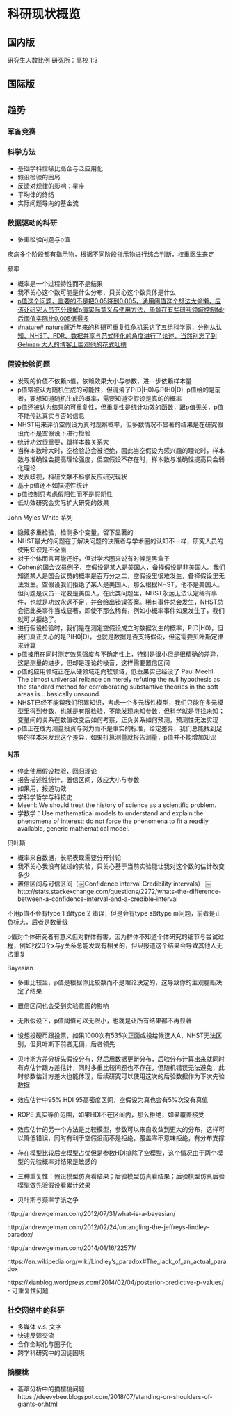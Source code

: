 # 科研现状概览 {#view}

## 国内版

研究生人数比例 研究所：高校 1:3

## 国际版

## 趋势

### 军备竞赛

### 科学方法

- 基础学科信噪比高企与泛应用化
- 假设检验的困局
- 反馈对规律的影响：星座
- 平均律的终结
- 实际问题导向的基金流

### 数据驱动的科研

- 多重检验问题与p值

疾病多个阶段都有指示物，根据不同阶段指示物进行综合判断，权重医生来定

频率

- 概率是一个过程特性而不是结果
- 我不关心这个数可能是什么分布，只关心这个数具体是什么
- [p值这个问题，重要的不是把0.05降到0.005，通用阈值这个想法太偷懒，应该让研究人员充分理解p值实际意义与使用方法，毕竟在有些研究领域控制fdr后阈值实际比0.005低得多](http://www.nature.com/news/one-size-fits-all-threshold-for-p-values-under-fire-1.22625)
- [#nature# nature就近年来的科研可重复性危机采访了五组科学家，分别从认知、NHST、FDR、数据共享与范式转化的角度进行了论述，当然别忘了到 Gelman 大人的博客上围观他的花式吐槽](https://www.nature.com/articles/d41586-017-07522-z)

### 假设检验问题

- 发现的价值不依赖p值，依赖效果大小与参数，进一步依赖样本量
- p值常被认为随机生成的可能性，但混淆了P(D|H0)与P(H0|D), p值给的是前者，要想知道随机生成的概率，需要知道空假设是真的的概率
- p值还被认为结果的可重复性，但重复性是统计功效的函数，跟p值无关，p值不能传达真实与否的信息
- NHST用来评价空假设为真时观察概率，但多数情况不显著的结果是在研究假设而不是空假设下进行检验
- 统计功效很重要，跟样本数关系大
- 当样本数增大时，空检验总会被拒绝，因此当空假设为感兴趣的理论时，样本数与准确性会提高理论强度，但空假设不存在时，样本数与准确性提高只会弱化理论
- 发表歧视，科研文献不科学反应研究现状
- 基于p值还不如描述性统计
- p值控制只考虑假阳性而不是假阴性
- 低功效研究会实际扩大研究的效果

John Myles White 系列

- 隐藏多重检验，检测多个变量，留下显著的
- NHST最大的问题在于解决问题的决策者与学术圈的认知不一样，研究人员的使用知识是不全面
- 对于个体而言可能还好，但对学术圈来说有时候是黑盒子
- Cohen的国会议员例子，空假设是某人是美国人，备择假设是非美国人。我们知道某人是国会议员的概率是百万分之二，空假设里很难发生，备择假设里无法发生。空假设我们拒绝了某人是美国人，那么根据NHST，他不是美国人。但问题是议员一定要是美国人，在此类问题里，NHST永远无法认定稀有事件，也就是功效永远不足，并会给出错误答案。稀有事件总会发生，NHST总会把此类事件当成显著，即使不那么稀有，例如小概率事件如果发生了，我们就可以拒绝了。
- 进行假设检验时，我们是在测定空假设成立时数据发生的概率，P(D|H0)，但我们真正关心的是P(H0|D)，也就是数据是否支持假设，但这需要贝叶斯定律来计算
- p值被用在同时测定效果强度与不确定性上，特别是很小但是很精确的差异，这是测量的进步，但却是理论的噪音，这样需要置信区间
- p值的应用领域正在从硬领域走向软领域，低垂果实已经没了
 Paul Meehl:
The almost universal reliance on merely refuting the null hypothesis as the standard method for corroborating substantive theories in the soft areas is… basically unsound.
- NHST已经不能帮我们积累知识，考虑一个多元线性模型，我们只能在多元模型里得到参数，也就是有限检验，不能发现未知参数，但科学就是寻找未知；变量间的关系在数值改变后如何考察，正负关系如何预测，预测性无法实现
- p值正在成为测量投资与努力而不是事实的标准，给定差异，我们总能找到足够的样本来发现这个差异，如果打算测量就报告测量，p值并不能增加知识

#### 对策

- 停止使用假设检验，回归理论
- 报告描述性统计，置信区间，效应大小与参数
- 如果用，报道功效
- 学科学哲学与科技史
- Meehl: We should treat the history of science as a scientific problem.
- 学数学：Use mathematical models to understand and explain the phenomena of interest; do not force the phenomena to fit a readily available, generic mathematical model.



贝叶斯

- 概率来自数据，长期表现需要分开讨论
- 我不关心我没有做过的实验，只关心基于当前实验能让我对这个数的估计改变多少
- 置信区间与可信区间（￼Confidence interval Credibility intervals）
￼
http://stats.stackexchange.com/questions/2272/whats-the-difference-between-a-confidence-interval-and-a-credible-interval

不用p值不会有type 1 跟type 2 错误，但是会有type s跟type m问题，前者是正负标志，后者是数量级

p值对个体研究者有意义但对群体有害，因为群体不知道个体研究的细节与尝试过程，例如找20个x与y关系总能发现有相关的，但只报道这个结果会导致其他人无法重复

Bayesian

- 多重比较里，p值是根据你比较数而不是理论决定的，这导致你的主观臆断决定了结果
- 置信区间也会受到实验意图的影响
- 无限假设下，p值阈值可以无限小，也就是让所有结果都不再显著
- 设想投硬币跟投票，如果1000次有535次正面或投给候选人A，NHST无法区别，但贝叶斯下前者无偏，后者领先
- 贝叶斯方差分析先假设分布，然后用数据更新分布，后验分布计算出来就同时有点估计跟方差估计，同时多重比较问题也不存在，但随机错误无法避免，此时参数估计方差大也能体现，后续研究可以使用这次的后验数据作为下次先验数据
- 效应估计中95% HDI 95高密度区间，空假设为真也会有5%次没有真值
- ROPE 真实等价范围，如果HDI不在区间内，那么拒绝，如果覆盖接受
- 效应估计的另一个方法是比较模型，参数可以来自收敛到更大的分布，这样可以降低错误，同时有利于空假设而不是拒绝，覆盖零不意味拒绝，有分布支撑
- 存在模型比较后空模型占优但是参数HDI排除了空模型，这个情况由于两个模型的先验概率对结果是敏感的
- 三种重复性：假设模型仿真看结果；后验模型仿真看结果；后验模型仿真后验模型做先验假设看累计效果

- 贝叶斯与频率学派之争

http://andrewgelman.com/2012/07/31/what-is-a-bayesian/

http://andrewgelman.com/2012/02/24/untangling-the-jeffreys-lindley-paradox/

http://andrewgelman.com/2014/01/16/22571/

https://en.wikipedia.org/wiki/Lindley's_paradox#The_lack_of_an_actual_paradox

https://xianblog.wordpress.com/2014/02/04/posterior-predictive-p-values/
- 可重复性问题

### 社交网络中的科研

- 多媒体 v.s. 文字
- 快速反馈交流
- 合作全球化与圈子化
- 跨学科研究中的囚徒困境

### 摘樱桃

- 荟萃分析中的摘樱桃问题
https://deevybee.blogspot.com/2018/07/standing-on-shoulders-of-giants-or.html
